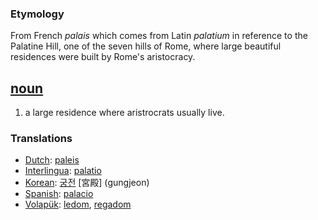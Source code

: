 === Etymology ===
From French ''palais'' which comes from Latin ''palatium'' in reference to the Palatine Hill, one of the seven hills of Rome, where large beautiful residences were built by Rome's aristocracy. 

== [[noun]] ==
#a large residence where aristrocrats usually live.

=== Translations ===
*[[Dutch]]: [[paleis]]
*[[Interlingua]]: [[palatio]]
*[[Korean]]: [[궁전]] [宮殿] (gungjeon)
*[[Spanish]]: [[palacio]]
*[[Volapük]]: [[ledom]], [[regadom]]